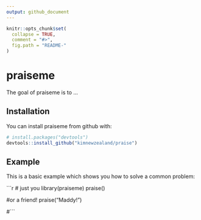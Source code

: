```yaml
---
output: github_document
---
```


<!-- README.md is generated from README.Rmd. Please edit that file -->

```r
knitr::opts_chunk$set(
  collapse = TRUE,
  comment = "#>",
  fig.path = "README-"
)
```

# praiseme

The goal of praiseme is to ...

## Installation

You can install praiseme from github with:

```r
# install.packages("devtools")
devtools::install_github("kimnewzealand/praise")
```

## Example

This is a basic example which shows you how to solve a common problem:

```r
# just you
library(praiseme)
praise()

#or a friend!
praise("Maddy!")

#```
